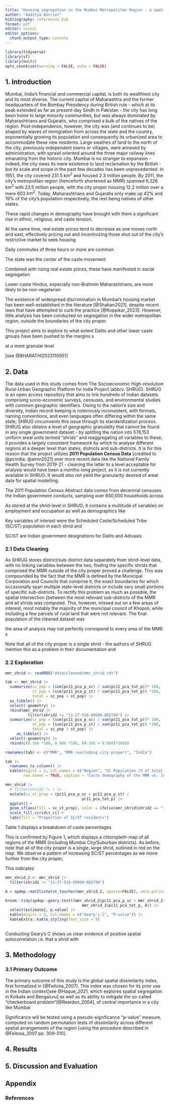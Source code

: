 ```yaml
---
title: "Housing segregation in the Mumbai Metropolitan Region - a spatial model for caste-based discrimination"
author: "Aaditya Warrier"
bibliography: references.bib
format: pdf
editor: visual
editor_options: 
  chunk_output_type: console
---
```


```r
library(tidyverse)
library(sf)
library(knitr)
opts_chunk$set(warning = FALSE, echo = FALSE)
```

## 1. Introduction

Mumbai, India's financial and commercial capital, is both its wealthiest city and its most diverse. The current capital of Maharashtra and the former headquarters of the Bombay Presidency during British rule - which at its peak extended as far as present-day Sindh in Pakistan - the city has long been home to large minority communities, but was always dominated by Maharashtrians and Gujaratis, who comprised a bulk of the natives of the region. Post-independence, however, the city was (and continues to be) shaped by waves of immigration from across the state and the country, exponentially growing its population and consequently its urbanized area to accommodate these new residents. Large swathes of land to the north of the city, previously independent towns or villages, were annexed by administration, with sprawl oriented around the three major railway lines emanating from the historic city. Mumbai is no stranger to expansion - indeed, the city owes its mere existence to land reclamation by the British - but its scale and scope in the past few decades has been unprecedented. In 1951, the city covered 231.5 $km^2$ and housed 2.3 million people. By 2011, the city's metropolitan region (henceforth shortened as MMR) spanned 6,328 $km^2$ with 23.5 million people, with the city proper housing 12.2 million over a mere 603 $km^2$. Today, Maharashtrians and Gujaratis only make up 42% and 19% of the city's population respectively, the rest being natives of other states.

These rapid changes in demography have brought with them a significant rise in ethnic, religious, and caste tension.

At the same time, real estate prices tend to decrease as one moves north and east, effectively pricing out and incentivizing those shut out of the city's restrictive market to seek housing

Daily commutes of three hours or more are common

The state was the center of the caste movement

Combined with rising real estate prices, these have manifested in social segregation

Lower-caste Hindus, especially non-Brahmin Maharashtrians, are more likely to be non-vegetarian

The existence of widespread discrimination in Mumbai's housing market has been well-established in the literature [@Shaban2021], despite recent laws that have attempted to curb the practice [@Koppikar_2023]. However, little analysis has been conducted on segregation in the wider metropolitan region, outside the boundaries of the city proper.

This project aims to explore to what extent Dalits and other lower caste groups have been pushed to the margins s

at a more granular level

[see @BHARATHI2023110951]

## 2. Data

The data used in this study comes from The Socioeconomic High-resolution Rural-Urban Geographic Platform for India Project (abbrv. SHRUG). SHRUG is an open access repository that aims to link hundreds of Indian datasets comprising socio-economic surveys, censuses, and environmental studies with common geographic identifiers. Owing to the nation's size and diversity, Indian record-keeping is notoriously inconsistent, with formats, naming conventions, and even languages often differing within the same state; SHRUG circumvents this issue through its standardization process. SHRUG also obtains a level of geographic granulality that cannot be found in any single government dataset - by splitting the nation into 576,153 uniform areal units termed "shrids" and reaggregating all variables to these, it provides a largely consistent framework by which to analyse different regions at a deeper level than states, districts and sub-districts. It is for this reason that the project utilizes **2011 Population Census Data** [credited to @pcindia; @almn2021] over more recent data like the National Family Health Survey from 2019-21 - cleaning the latter to a level acceptable for analysis would have been a months-long project, as it is not currently available in SHRUG. It would also not yield the granularity desired of areal data for spatial modelling.

The 2011 Population Census Abstract data comes from decennial censuses the Indian government conducts, sampling over 650,000 households across

As stored at the shrid-level in SHRUG, it contains a multitude of variables on employment and occupation as well as demographics like

Key variables of interest were the Scheduled Caste/Scheduled Tribe (SC/ST) population in each shrid and

SC/ST are Indian government designations for Dalits and Adivasis

### 2.1 Data Cleaning

As SHRUG stores district/sub-district data separately from shrid-level data, with no linking variables between the two, finding the specific shrids that comprised the MMR outside of the city proper proved a challenge. This was compounded by the fact that the MMR is defined by the Municipal Corporation and Councils that comprise it, the exact boundaries for which occasionally span multiple state-level districts or include very small portions of specific sub-districts. To rectify this problem as much as possible, the spatial intersection (between the most relevant sub-districts of the MMR and all shrids was computed. This, however, missed out on a few areas of interest, most notably the majority of the municipal council of Khopoli, while including a few parcels of rural land that were not relevant. The final population of the cleaned dataset was

the area of analysis may not perfectly correspond to every area of the MMR s

Note that all of the city proper is a single shrid - the authors of SHRUG mention this as a problem in their documentation and

### 2.2 Exploration

```r
mmr_shrid <- readRDS("data/cleaned/mmr_shrid.rds")

tab <- mmr_shrid |>
  summarize(sc_pop = (sum(pc11_pca_p_sc) / sum(pc11_pca_tot_p))* 100,
            st_pop = (sum(pc11_pca_p_st) / sum(pc11_pca_tot_p)) *100, 
            total = sc_pop + st_pop) |>
  as_tibble() |>
  select(-geometry) |>
  rbind(mmr_shrid |>
          filter(shrid2 != "11-27-518-99999-802794") |>
  summarize(sc_pop = (sum(pc11_pca_p_sc) / sum(pc11_pca_tot_p))* 100,
            st_pop = (sum(pc11_pca_p_st) / sum(pc11_pca_tot_p)) *100,
            total = sc_pop + st_pop) |>
     as_tibble() |>
  select(-geometry)) |>
  rbind(c(0.166 *100, 0.086 *100, (0.166 + 0.086)*100)) 

rownames(tab) <- c("MMR", "MMR (excluding city proper)", "India")

tab |>
  rownames_to_column() |>
  kable(digits = 2, col.names = c("Region", "SC Population (% of total)", "ST Population (% of total)", "Combined SC/ST Population (% of total)"), 
        row.names = TRUE, caption = "Caste demography of the MMR vs. India")
```

```r

mmr_shrid |>
  # filter(shrid2 != ) |>
  mutate(sc_st_prop = (pc11_pca_p_sc + pc11_pca_p_st) / 
                                  pc11_pca_tot_p) |>
  ggplot() + 
  geom_sf(aes(fill = sc_st_prop), color = ifelse(mmr_shrid$shrid2 == "11-27-518-99999-802794", "red", NA)) +
  scale_fill_viridis_c() + 
  labs(fill = "Proportion of SC/ST residents")
```

Table 1 displays a breakdown of caste percentages

This is confirmed by Figure 1, which displays a chloropleth-map of all regions of the MMR (including Mumbai City/Suburban districts). As before, note that all of the city proper is a single, large shrid, outlined in red on the map. We observe a pattern of increasing SC/ST percentages as we move further from the city proper,

This indicates

```r
mmr_shrid_2 <- mmr_shrid |>
  filter(shrid2 != "11-27-518-99999-802794")

A = spdep::mat2listw(st_touches(mmr_shrid_2, sparse=FALSE), zero.policy = TRUE)

broom::tidy(spdep::geary.test((mmr_shrid_2$pc11_pca_p_sc + mmr_shrid_2$pc11_pca_p_st) / 
                                  mmr_shrid_2$pc11_pca_tot_p, A)) |>
  select(estimate1, p.value) |>
  kable(digits = 3, col.names = c("Geary's C", "P-value")) |>
  kableExtra::kable_styling(font_size = 9)
  
```

Conducting Geary's C shows us clear evidence of positive spatial autocorrelation i.e. that a shrid with

## 3. Methodology

### 3.1 Primary Outcome

The primary outcome of this study is the global spatial dissimilarity index, first formalized in [@Feitosa_2007]. This index was chosen for its prior use in the Indian context[see @Haque_2021, which explores spatial segregation in Kolkata and Bengaluru] as well as its ability to mitigate the so-called "checkerboard problem"[@Reardon_2004], of central importance in a city like Mumbai

Significance will be tested using a pseudo-significance "p-value" measure, computed on random permutation tests of dissimilarity across different spatial arrangements of the region [using the procedure described in @Feitosa_2007 pp. 309-310].

## 4. Results

## 5. Discussion and Evaluation

## Appendix

### References

::: {#refs}
:::
